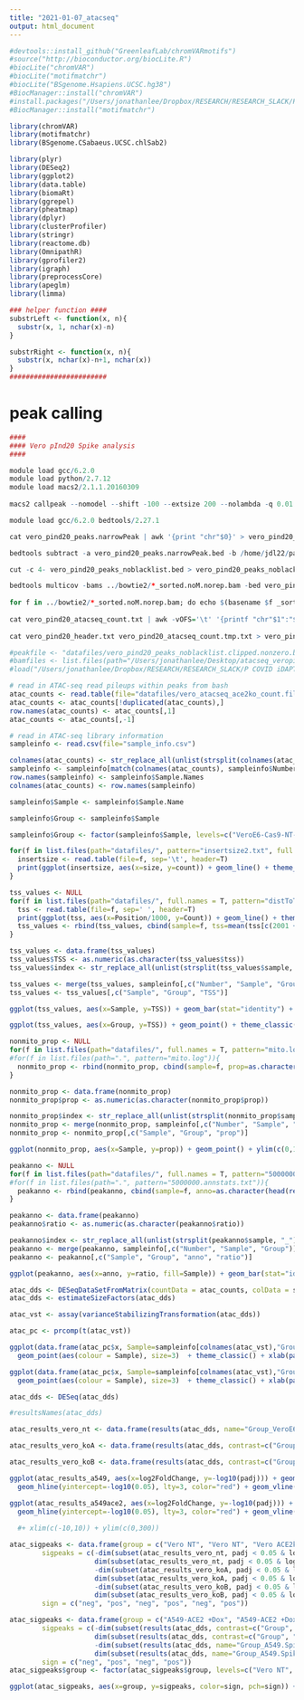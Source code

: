 ```yaml
---
title: "2021-01-07_atacseq"
output: html_document
---
```


```r
#devtools::install_github("GreenleafLab/chromVARmotifs")
#source("http://bioconductor.org/biocLite.R")
#biocLite("chromVAR")
#biocLite("motifmatchr")
#biocLite("BSgenome.Hsapiens.UCSC.hg38")
#BiocManager::install("chromVAR")
#install.packages("/Users/jonathanlee/Dropbox/RESEARCH/RESEARCH_SLACK/P COVID iDAPT/chlsab_bsgenome/BSgenome.CSabaeus.UCSC.chlSab2_1.0.0.tar.gz", repos = NULL, type="source")
#BiocManager::install("motifmatchr")

library(chromVAR)
library(motifmatchr)
library(BSgenome.CSabaeus.UCSC.chlSab2)

library(plyr)
library(DESeq2)
library(ggplot2)
library(data.table)
library(biomaRt)
library(ggrepel)
library(pheatmap)
library(dplyr)
library(clusterProfiler)
library(stringr)
library(reactome.db)
library(OmnipathR)
library(gprofiler2)
library(igraph)
library(preprocessCore)
library(apeglm)
library(limma)

### helper function ####
substrLeft <- function(x, n){
  substr(x, 1, nchar(x)-n)
}

substrRight <- function(x, n){
  substr(x, nchar(x)-n+1, nchar(x))
}
########################
```

# peak calling

```r
####
#### Vero pInd20 Spike analysis
####

module load gcc/6.2.0
module load python/2.7.12
module load macs2/2.1.1.20160309
 
macs2 callpeak --nomodel --shift -100 --extsize 200 --nolambda -q 0.01 --keep-dup all --call-summits -t ../bowtie2/*_sorted.noM.norep.bam -g hs -n vero_pind20 --outdir ./

module load gcc/6.2.0 bedtools/2.27.1

cat vero_pind20_peaks.narrowPeak | awk '{print "chr"$0}' > vero_pind20_peaks.narrowPeak.bed

bedtools subtract -a vero_pind20_peaks.narrowPeak.bed -b /home/jdl22/pandolfi/myNGSdir/GRCh38/hg38-blacklist.v2.bed > vero_pind20_peaks_noblacklist.bed

cut -c 4- vero_pind20_peaks_noblacklist.bed > vero_pind20_peaks_noblacklist.nochr.bed

bedtools multicov -bams ../bowtie2/*_sorted.noM.norep.bam -bed vero_pind20_peaks_noblacklist.nochr.bed > vero_pind20_atacseq_count.txt
 
for f in ../bowtie2/*_sorted.noM.norep.bam; do echo $(basename $f _sorted.noM.norep.bam); done | tr '\n' '\t' | paste <(echo "position") - > vero_pind20_header.txt
 
cat vero_pind20_atacseq_count.txt | awk -vOFS='\t' '{printf "chr"$1":"$2"-"$3"\t"; for (i=11; i<NF; i++) printf $i"\t"; print $NF}' > vero_pind20_atacseq_count.tmp.txt
 
cat vero_pind20_header.txt vero_pind20_atacseq_count.tmp.txt > vero_pind20_atacseq_counts.txt

```

```r
#peakfile <- "datafiles/vero_pind20_peaks_noblacklist.clipped.nonzero.bed" # FDR 1% from macs2
#bamfiles <- list.files(path="/Users/jonathanlee/Desktop/atacseq_veropind20/",pattern=".bam", full.names=T)
#load("/Users/jonathanlee/Dropbox/RESEARCH/RESEARCH_SLACK/P COVID iDAPT/motifs/csab_cisbp_pwms.rda")
```

```r
# read in ATAC-seq read pileups within peaks from bash
atac_counts <- read.table(file="datafiles/vero_atacseq_ace2ko_count.filt.txt", header=T)
atac_counts <- atac_counts[!duplicated(atac_counts),]
row.names(atac_counts) <- atac_counts[,1]
atac_counts <- atac_counts[,-1]

# read in ATAC-seq library information
sampleinfo <- read.csv(file="sample_info.csv")

colnames(atac_counts) <- str_replace_all(unlist(strsplit(colnames(atac_counts), "_"))[c(F,F,T)], "S", "")
sampleinfo <- sampleinfo[match(colnames(atac_counts), sampleinfo$Number),]
row.names(sampleinfo) <- sampleinfo$Sample.Names
colnames(atac_counts) <- row.names(sampleinfo)

sampleinfo$Sample <- sampleinfo$Sample.Name

sampleinfo$Group <- sampleinfo$Sample

sampleinfo$Group <- factor(sampleinfo$Sample, levels=c("VeroE6-Cas9-NT-pInd20-S-nodox", "VeroE6-Cas9-ACE2ko-A-pInd20-S-nodox", "VeroE6-Cas9-ACE2ko-B-pInd20-S-nodox", "VeroE6-Cas9-NT-pInd20-S-dox", "VeroE6-Cas9-ACE2ko-A-pInd20-S-dox", "VeroE6-Cas9-ACE2ko-B-pInd20-S-dox"))
```

```r
for(f in list.files(path="datafiles/", pattern="insertsize2.txt", full.names = T)){
  insertsize <- read.table(file=f, sep='\t', header=T)
  print(ggplot(insertsize, aes(x=size, y=count)) + geom_line() + theme_classic() + ylim(c(0,20000)) + xlim(c(0,1000)) + xlab("Insert Size (bp)") + ylab("# Reads") + ggtitle(subset(sampleinfo, Number==str_replace_all(strsplit(f, "_")[[1]][3], "S", ""))$Sample) + theme(plot.title = element_text(size = 10)))
}
```

```r
tss_values <- NULL
for(f in list.files(path="datafiles/", full.names = T, pattern="distToTSS.txt")){
  tss <- read.table(file=f, sep=' ', header=T)
  print(ggplot(tss, aes(x=Position/1000, y=Count)) + geom_line() + theme_classic() + ylim(c(0,2000)) + xlab("TSS Position (kb)") + ylab("# Reads")+ ggtitle(subset(sampleinfo, Number==str_replace_all(strsplit(f, "_")[[1]][3], "S", ""))$Sample) + theme(plot.title = element_text(size = 10))) 
  tss_values <- rbind(tss_values, cbind(sample=f, tss=mean(tss[c(2001 + seq(-5,5)),1])/mean(tss[1:200,1])))
}
```

```r
tss_values <- data.frame(tss_values)
tss_values$TSS <- as.numeric(as.character(tss_values$tss))
tss_values$index <- str_replace_all(unlist(strsplit(tss_values$sample, "_"))[c(F,F,T,F)], "S", "")

tss_values <- merge(tss_values, sampleinfo[,c("Number", "Sample", "Group")], by.x="index", by.y="Number")
tss_values <- tss_values[,c("Sample", "Group", "TSS")]
```

```r
ggplot(tss_values, aes(x=Sample, y=TSS)) + geom_bar(stat="identity") + theme_classic() + geom_hline(yintercept=0) + coord_flip() + xlab("") + ylab("TSS-to-Background\nInsertion Ratio")

ggplot(tss_values, aes(x=Group, y=TSS)) + geom_point() + theme_classic() + geom_hline(yintercept=0, lty=3) + coord_flip() + xlab("") + ylab("TSS-to-Background\nInsertion Ratio")

```

```r
nonmito_prop <- NULL
for(f in list.files(path="datafiles/", full.names = T, pattern="mito.log")){
#for(f in list.files(path=".", pattern="mito.log")){
  nonmito_prop <- rbind(nonmito_prop, cbind(sample=f, prop=as.character(tail(read.table(file=f),1)$V5)))
}

nonmito_prop <- data.frame(nonmito_prop)
nonmito_prop$prop <- as.numeric(as.character(nonmito_prop$prop))

nonmito_prop$index <- str_replace_all(unlist(strsplit(nonmito_prop$sample, "_"))[c(F,F,T,F)], "S", "")
nonmito_prop <- merge(nonmito_prop, sampleinfo[,c("Number", "Sample", "Group")], by.x="index", by.y="Number")
nonmito_prop <- nonmito_prop[,c("Sample", "Group", "prop")]

ggplot(nonmito_prop, aes(x=Sample, y=prop)) + geom_point() + ylim(c(0,1.1)) + theme_classic() + xlab("") + ylab("Non-Mitochondrial\nRead Proportion") + coord_flip()
```

```r
peakanno <- NULL
for(f in list.files(path="datafiles/", full.names = T, pattern="5000000.annstats.txt")){
#for(f in list.files(path=".", pattern="5000000.annstats.txt")){
  peakanno <- rbind(peakanno, cbind(sample=f, anno=as.character(head(read.table(file=f, sep='\t', header=T),5)[,1]), ratio=as.numeric(as.character(head(read.table(file=f, sep='\t', header=T),5)[,4]))))
}

peakanno <- data.frame(peakanno)
peakanno$ratio <- as.numeric(as.character(peakanno$ratio))

peakanno$index <- str_replace_all(unlist(strsplit(peakanno$sample, "_"))[c(F,F,T,F)], "S", "")
peakanno <- merge(peakanno, sampleinfo[,c("Number", "Sample", "Group")], by.x="index", by.y="Number")
peakanno <- peakanno[,c("Sample", "Group", "anno", "ratio")]

ggplot(peakanno, aes(x=anno, y=ratio, fill=Sample)) + geom_bar(stat="identity", position="dodge") + theme_classic() + ylab("Log2 Fold Change") + xlab("Annotation") + geom_hline(yintercept=0, lty=3) + coord_flip() + theme(legend.position="none")
```

```r
atac_dds <- DESeqDataSetFromMatrix(countData = atac_counts, colData = sampleinfo, design = ~Group)
atac_dds <- estimateSizeFactors(atac_dds)
```

```r
atac_vst <- assay(varianceStabilizingTransformation(atac_dds))
```

```r
atac_pc <- prcomp(t(atac_vst))

ggplot(data.frame(atac_pc$x, Sample=sampleinfo[colnames(atac_vst),"Group"]), aes(PC1, PC2)) + 
  geom_point(aes(colour = Sample), size=3)  + theme_classic() + xlab(paste0("PC1 (", 100*summary(atac_pc)$importance[2,1], "% of variance)")) + ylab(paste0("PC2 (", 100*summary(atac_pc)$importance[2,2], "% of variance)")) + geom_vline(xintercept=0, lty=3, color="red")

ggplot(data.frame(atac_pc$x, Sample=sampleinfo[colnames(atac_vst),"Group"]), aes(PC3, PC4)) + 
  geom_point(aes(colour = Sample), size=3)  + theme_classic() + xlab(paste0("PC3 (", 100*summary(atac_pc)$importance[2,3], "% of variance)")) + ylab(paste0("PC4 (", 100*summary(atac_pc)$importance[2,4], "% of variance)")) + geom_vline(xintercept=0, lty=3, color="red")
```


```r
atac_dds <- DESeq(atac_dds)
```

```r
#resultsNames(atac_dds)

atac_results_vero_nt <- data.frame(results(atac_dds, name="Group_VeroE6.Cas9.NT.pInd20.S.dox_vs_VeroE6.Cas9.NT.pInd20.S.nodox"))

atac_results_vero_koA <- data.frame(results(atac_dds, contrast=c("Group", "VeroE6.Cas9.ACE2ko.A.pInd20.S.dox", "VeroE6.Cas9.ACE2ko.A.pInd20.S.nodox")))

atac_results_vero_koB <- data.frame(results(atac_dds, contrast=c("Group", "VeroE6.Cas9.ACE2ko.B.pInd20.S.dox", "VeroE6.Cas9.ACE2ko.B.pInd20.S.nodox")))
```


```r
ggplot(atac_results_a549, aes(x=log2FoldChange, y=-log10(padj))) + geom_point(pch=20, color="lightgray", alpha=0.5, data=subset(atac_results_a549, padj > 0.05)) + geom_point(pch=20, color="skyblue", data=subset(atac_results_a549, padj < 0.05 & log2FoldChange > 0), alpha=0.5) + geom_point(pch=20, color="indianred", data=subset(atac_results_a549, padj < 0.05 & log2FoldChange < 0), alpha=0.5) + theme_classic() + geom_hline(yintercept=0, lty=3) +
  geom_hline(yintercept=-log10(0.05), lty=3, color="red") + geom_vline(xintercept=0, lty=3, color="red") + ylab("-Log10 FDR") + xlab("Log2 Fold Change,\nA549 pInducer20-Spike\nDox vs. No Dox") #+ xlim(c(-10,10)) + ylim(c(0,300))
```

```r
ggplot(atac_results_a549ace2, aes(x=log2FoldChange, y=-log10(padj))) + geom_point(pch=20, color="lightgray", alpha=0.5, data=subset(atac_results_a549ace2, padj > 0.05)) + geom_point(pch=20, color="skyblue", data=subset(atac_results_a549ace2, padj < 0.05 & log2FoldChange > 0), alpha=0.5) + geom_point(pch=20, color="indianred", data=subset(atac_results_a549ace2, padj < 0.05 & log2FoldChange < 0), alpha=0.5) + theme_classic() + geom_hline(yintercept=0, lty=3) +
  geom_hline(yintercept=-log10(0.05), lty=3, color="red") + geom_vline(xintercept=0, lty=3, color="red") + ylab("-Log10 FDR") + xlab("Log2 Fold Change,\nA549-ACE2 pInducer20-Spike\nDox vs. No Dox")
  
  #+ xlim(c(-10,10)) + ylim(c(0,300))
```


```r
atac_sigpeaks <- data.frame(group = c("Vero NT", "Vero NT", "Vero ACE2ko-A", "Vero ACE2ko-A", "Vero ACE2ko-B", "Vero ACE2ko-B"),
        sigpeaks = c(-dim(subset(atac_results_vero_nt, padj < 0.05 & log2FoldChange < 0))[1],
                     dim(subset(atac_results_vero_nt, padj < 0.05 & log2FoldChange > 0))[1],
                     -dim(subset(atac_results_vero_koA, padj < 0.05 & log2FoldChange < 0))[1],
                     dim(subset(atac_results_vero_koA, padj < 0.05 & log2FoldChange > 0))[1],
                     -dim(subset(atac_results_vero_koB, padj < 0.05 & log2FoldChange < 0))[1],
                     dim(subset(atac_results_vero_koB, padj < 0.05 & log2FoldChange > 0))[1]),
        sign = c("neg", "pos", "neg", "pos", "neg", "pos"))
```

```r
atac_sigpeaks <- data.frame(group = c("A549-ACE2 +Dox", "A549-ACE2 +Dox", "A549 +Dox", "A549 +Dox"),
        sigpeaks = c(-dim(subset(results(atac_dds, contrast=c("Group", "A549ACE2.Spike.dox", "A549ACE2.Spike.nodox")), padj < 0.05 & log2FoldChange < 0))[1],
                     dim(subset(results(atac_dds, contrast=c("Group", "A549ACE2.Spike.dox", "A549ACE2.Spike.nodox")), padj < 0.05 & log2FoldChange > 0))[1],
                     -dim(subset(results(atac_dds, name="Group_A549.Spike.dox_vs_A549.Spike.nodox"), padj < 0.05 & log2FoldChange < 0))[1],
                     dim(subset(results(atac_dds, name="Group_A549.Spike.dox_vs_A549.Spike.nodox"), padj < 0.05 & log2FoldChange > 0))[1]),
        sign = c("neg", "pos", "neg", "pos"))
atac_sigpeaks$group <- factor(atac_sigpeaks$group, levels=c("Vero NT", "Vero ACE2ko-A", "Vero ACE2ko-B"))
```

```r
ggplot(atac_sigpeaks, aes(x=group, y=sigpeaks, color=sign, pch=sign)) + geom_point() + theme_classic() + geom_hline(yintercept=0) + theme(legend.position="none", axis.text.x = element_text(angle = 90, vjust = 0.5, hjust=1)) + ylab("# Significant Peaks\n(vs. -Dox)") + xlab("") + ylim(c(-1200, 1200)) + scale_color_manual(values=c("red", "black")) + scale_shape_manual(values=c(1, 2))
```


